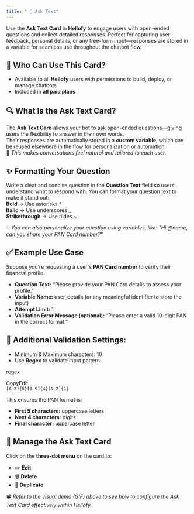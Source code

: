 ```yaml
---
title: " 📝 Ask Text"
---
```


Use the **Ask Text Card** in **Hellofy** to engage users with open-ended questions and collect detailed responses. Perfect for capturing user feedback, personal details, or any free-form input—responses are stored in a variable for seamless use throughout the chatbot flow.

## 👥 Who Can Use This Card?

- Available to all **Hellofy** users with permissions to build, deploy, or manage chatbots
- Included in **all paid plans**

## 🔍 What Is the Ask Text Card?

The **Ask Text Card** allows your bot to ask open-ended questions—giving users the flexibility to answer in their own words.\
Their responses are automatically stored in a **custom variable**, which can be reused elsewhere in the flow for personalization or automation.\
📌 _This makes conversations feel natural and tailored to each user._

<DefaultVector />

## ✨ Formatting Your Question

Write a clear and concise question in the **Question Text** field so users understand what to respond with.
You can format your question text to make it stand out:\
**Bold** → Use asterisks *\
**Italic** → Use underscores _\
**Strikethrough** → Use tildes ~

<DefaultVector />

💡 _You can also personalize your question using variables, like: "Hi @name, can you share your PAN Card number?"_

## ✅ Example Use Case

Suppose you’re requesting a user's **PAN Card number** to verify their financial profile.
- **Question Text:** “Please provide your PAN Card details to assess your profile.”
- **Variable Name:** user_details (or any meaningful identifier to store the input)
- **Attempt Limit:** 1
- **Validation Error Message (optional):** “Please enter a valid 10-digit PAN in the correct format.”

## 📏 Additional Validation Settings:

- Minimum & Maximum characters: 10
- Use **Regex** to validate input pattern:

regex

CopyEdit\
```[A-Z]{5}[0-9]{4}[A-Z]{1}```

This ensures the PAN format is:
- **First 5 characters:** uppercase letters
- **Next 4 characters:** digits
- **Final character:** uppercase letter

<DefaultVector />

## 🔁 Manage the Ask Text Card

Click on the **three-dot menu** on the card to:
- ✏️ **Edit**
- 🗑️ **Delete**
- 📄 **Duplicate**

<DefaultVector />

📽️ _Refer to the visual demo (GIF) above to see how to configure the Ask Text Card effectively within Hellofy._
